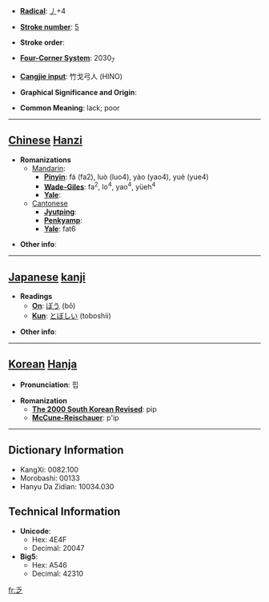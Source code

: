 * '''[[Wiktionary:Chinese radical index| Radical]]''': [[Wiktionary:Chinese radical index 丿|丿]]+4

* '''[[Wiktionary:Chinese total strokes index|Stroke number]]''': [[Wiktionary:Chinese total strokes index 5|5]]

* '''Stroke order''': 

* '''[[Wiktionary:Chinese four corner index|Four-Corner System]]''': 2030<sub>7</sub>

* '''[[Wiktionary:Chinese Cangjie index|Cangjie input]]''': 竹戈弓人 (HINO)

* '''Graphical Significance and Origin''': 

* '''Common Meaning''': lack; poor

----

== [[Chinese]] [[Hanzi]] ==

* '''Romanizations'''
** [[Mandarin]]:
*** '''[[Pinyin]]''': fá (fa2), luò (luo4), yào (yao4), yuè (yue4)
*** '''[[Wade-Giles]]''': fa<sup>2</sup>, lo<sup>4</sup>, yao<sup>4</sup>, yüeh<sup>4</sup>
*** '''[[Yale]]''': 
**[[Cantonese]]
***'''[[Jyutping]]''':
***'''[[Penkyamp]]''': 
***'''[[Yale]]''': fat6

* '''Other info''': 

----

== [[Japanese]] [[kanji]] ==

* '''Readings'''
** '''[[On]]''': [[ぼう]] (bō)
** '''[[Kun]]''': [[とぼしい]] (toboshii)

* '''Other info''':  

----

== [[Korean]] [[Hanja]] ==

* '''Pronunciation''': 핍

* '''Romanization'''
** '''[[The 2000 South Korean Revised Romanization|The 2000 South Korean Revised]]''': pip
** '''[[McCune-Reischauer]]''': p'ip

----

== Dictionary Information ==

* KangXi: 0082.100
* Morobashi: 00133
* Hanyu Da Zidian: 10034.030

== Technical Information ==

* '''Unicode''':
** Hex: 4E4F
** Decimal: 20047
* '''Big5''':
** Hex: A546
** Decimal: 42310

[[fr:乏]]